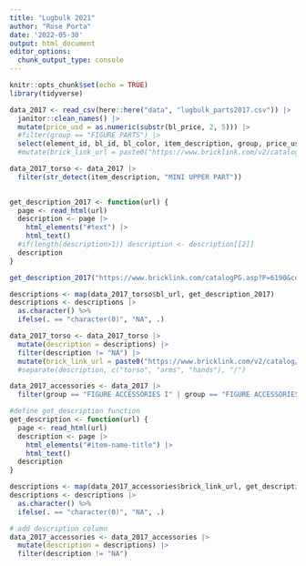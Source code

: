 ```yaml
---
title: "Lugbulk 2021"
author: "Rose Porta"
date: '2022-05-30'
output: html_document
editor_options: 
  chunk_output_type: console
---
```


```r
knitr::opts_chunk$set(echo = TRUE)
library(tidyverse)
```


```r
data_2017 <- read_csv(here::here("data", "lugbulk_parts2017.csv")) |> 
  janitor::clean_names() |>
  mutate(price_usd = as.numeric(substr(bl_price, 2, 5))) |>
  #filter(group == "FIGURE PARTS") |>
  select(element_id, bl_id, bl_color, item_description, group, price_usd, number_of_people_ordering, total_ordered_qt_of_50_25, bl_url)
  #mutate(brick_link_url = paste0("https://www.bricklink.com/v2/catalog/catalogitem.page?P=", bl_id))
```

```r
data_2017_torso <- data_2017 |>
  filter(str_detect(item_description, "MINI UPPER PART"))
  
```

```r
get_description_2017 <- function(url) {
  page <- read_html(url)
  description <- page |>
    html_elements("#text") |>
    html_text()
  #if(length(description>1)) description <- description[[2]]
  description
}

get_description_2017("https://www.bricklink.com/catalogPG.asp?P=6190&colorID=85")
```

```r
descriptions <- map(data_2017_torso$bl_url, get_description_2017)
descriptions <- descriptions |>
  as.character() %>%
  ifelse(. == "character(0)", "NA", .)
```

```r
data_2017_torso <- data_2017_torso |>
  mutate(description = descriptions) |>
  filter(description != "NA") |> 
  mutate(brick_link_url = paste0("https://www.bricklink.com/v2/catalog/catalogitem.page?P=", bl_id))
  #separate(description, c("torso", "arms", "hands"), "/")
```

```r
data_2017_accessories <- data_2017 |> 
  filter(group == "FIGURE ACCESSORIES I" | group == "FIGURE ACCESSORIES,") |> mutate(brick_link_url = paste0("https://www.bricklink.com/v2/catalog/catalogitem.page?P=", bl_id)) 
```

```r
#define get_description function
get_description <- function(url) {
  page <- read_html(url)
  description <- page |>
    html_elements("#item-name-title") |>
    html_text()
  description
}
```

```r
descriptions <- map(data_2017_accessories$brick_link_url, get_description)
descriptions <- descriptions |>
  as.character() %>%
  ifelse(. == "character(0)", "NA", .)
```

```r
# add description column
data_2017_accessories <- data_2017_accessories |>
  mutate(description = descriptions) |>
  filter(description != "NA")
```
